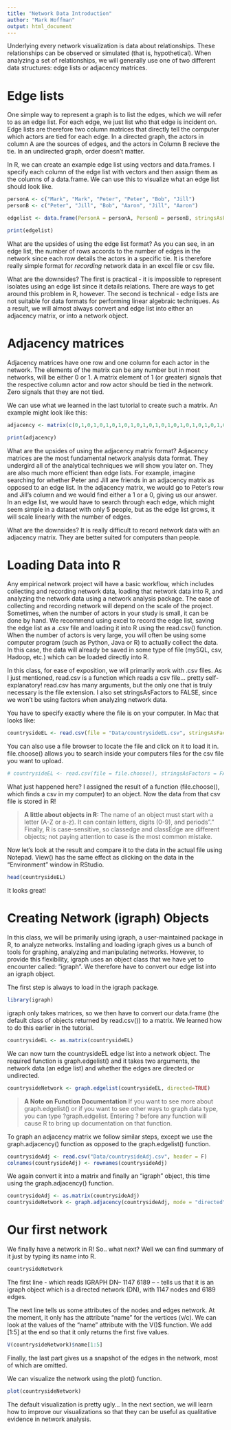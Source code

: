 ```yaml
---
title: "Network Data Introduction"
author: "Mark Hoffman"
output: html_document
---
```


Underlying every network visualization is data about relationships. These relationships can be observed or simulated (that is, hypothetical). When analyzing a set of relationships, we will generally use one of two different data structures: edge lists or adjacency matrices.

# Edge lists

One simple way to represent a graph is to list the edges, which we will refer to as an edge list. For each edge, we just list who that edge is incident on. Edge lists are therefore two column matrices that directly tell the computer which actors are tied for each edge. In a directed graph, the actors in column A are the sources of edges, and the actors in Column B recieve the tie. In an undirected graph, order doesn't matter.

In R, we can create an example edge list using vectors and data.frames.  I specify each column of the edge list with vectors and then assign them as the columns of a data.frame. We can use this to visualize what an edge list should look like. 

```r
personA <- c("Mark", "Mark", "Peter", "Peter", "Bob", "Jill")
personB <- c("Peter", "Jill", "Bob", "Aaron", "Jill", "Aaron")

edgelist <- data.frame(PersonA = personA, PersonB = personB, stringsAsFactors = F)

print(edgelist)
```

What are the upsides of using the edge list format? As you can see, in an edge list, the number of rows accords to the number of edges in the network since each row details the actors in a specific tie. It is therefore really simple format for _recording_ network data in an excel file or csv file. 

What are the downsides? The first is practical - it is impossible to represent isolates using an edge list since it details relations. There are ways to get around this problem in R, however. The second is technical - edge lists are not suitable for data formats for performing linear algebraic techniques. As a result, we will almost always convert and edge list into either an adjacency matrix, or into a network object. 

# Adjacency matrices

Adjacency matrices have one row and one column for each actor in the network.  The elements of the matrix can be any number but in most networks, will be either 0 or 1. A matrix element of 1 (or greater) signals that the respective column actor and row actor should be tied in the network. Zero signals that they are not tied. 

We can use what we learned in the last tutorial to create such a matrix. An example might look like this:
```r
adjacency <- matrix(c(0,1,0,1,0,1,0,1,0,1,0,1,0,1,0,1,0,1,0,1,0,1,0,1,0), nrow = 5, ncol = 5, dimnames = list(c("Mark", "Peter", "Bob", "Jill", "Aaron"), c("Mark", "Peter", "Bob", "Jill", "Aaron")))

print(adjacency)
```

What are the upsides of using the adjacency matrix format? Adjacency matrices are the most fundamental network analysis data format.  They undergird all of the analytical techniques we will show you later on. They are also much more efficient than edge lists. For example, imagine searching for whether Peter and Jill are friends in an adjacency matrix as opposed to an edge list.  In the adjacency matrix, we would go to Peter's row and Jill's column and we would find either a 1 or a 0, giving us our answer. In an edge list, we would have to search through each edge, which might seem simple in a dataset with only 5 people, but as the edge list grows, it will scale linearly with the number of edges.

What are the downsides? It is really difficult to record network data with an adjacency matrix. They are better suited for computers than people.  

# Loading Data into R

Any empirical network project will have a basic workflow, which includes collecting and recording network data, loading that network data into R, and analyzing the network data using a network analysis package.  The ease of collecting and recording network will depend on the scale of the project.  Sometimes, when the number of actors in your study is small, it can be done by hand.  We recommend using excel to record the edge list, saving the edge list as a .csv file and loading it into R using the read.csv() function.  When the number of actors is very large, you will often be using some computer program (such as Python, Java or R) to actually collect the data.  In this case, the data will already be saved in some type of file (mySQL, csv, Hadoop, etc.) which can be loaded directly into R.

In this class, for ease of exposition, we will primarily work with .csv files. As I just mentioned, read.csv is a function which reads a csv file... pretty self-explanatory! read.csv has many arguments, but the only one that is truly necessary is the file extension. I also set stringsAsFactors to FALSE, since we won't be using factors when analyzing network data. 

You  have to specify exactly where the file is on your computer. In Mac that looks like:
```r
countrysideEL <- read.csv(file = "Data/countrysideEL.csv", stringsAsFactors = FALSE)
```

You can also use a file browser to locate the file and click on it to load it in. file.choose() allows you to search inside your computers files for the csv file you want to upload.

```r
# countrysideEL <- read.csv(file = file.choose(), stringsAsFactors = FALSE)
```

What just happened here?  I assigned the result of a function (file.choose(), which finds a csv in my computer) to an object. Now the data from that csv file is stored in R!

> **A little about objects in R:**
> The name of an object must start with a letter (A-Z or a-z).  It can contain letters, digits (0-9), and periods"." Finally, R is case-sensitive, so classedge and classEdge are different objects; not paying attention to case is the most common mistake.

Now let's look at the result and compare it to the data in the actual file using Notepad. View() has the same effect as clicking on the data in the "Environment" window in RStudio.

```r
head(countrysideEL)
```

It looks great! 

# Creating Network (igraph) Objects

In this class, we will be primarily using igraph, a user-maintained package in R, to analyze networks. Installing and loading igraph gives us a bunch of tools for graphing, analyzing and manipulating networks. However, to provide this flexibility, igraph uses an object class that we have yet to encounter called: "igraph". We therefore have to convert our edge list into an igraph object. 

The first step is always to load in the igraph package. 

```r
library(igraph)
```

igraph only takes matrices, so we then have to convert our data.frame (the default class of objects returned by read.csv()) to a matrix. We learned how to do this earlier in the tutorial.

```r
countrysideEL <- as.matrix(countrysideEL)
```

We can now turn the countrysideEL edge list into a network object. The required function is graph.edgelist() and it takes two arguments, the network data (an edge list) and whether the edges are directed or undirected.  

```r
countrysideNetwork <- graph.edgelist(countrysideEL, directed=TRUE)
```
> **A Note on Function Documentation**
> If you want to see more about graph.edgelist() or if you want to see other ways to graph data type, you can type ?graph.edgelist. Entering ? before any function will cause R to bring up documentation on that function. 

To graph an adjacency matrix we follow similar steps, except we use the graph.adjacency() function as opposed to the graph.edgelist() function.

```r
countrysideAdj <- read.csv("Data/countrysideAdj.csv", header = F)
colnames(countrysideAdj) <- rownames(countrysideAdj)
```

We again convert it into a matrix and finally an "igraph" object, this time using the graph.adjacency() function.

```r
countrysideAdj <- as.matrix(countrysideAdj)
countrysideNetwork <- graph.adjacency(countrysideAdj, mode = "directed")
```

# Our first network

We finally have a network in R! So.. what next? Well we can find summary of it just by typing its name into R.

```r
countrysideNetwork
```

The first line - which reads IGRAPH DN-- 1147 6189 -- - tells us that it is an igraph object which is a directed network (DN), with 1147 nodes and 6189 edges.

The next line tells us some attributes of the nodes and edges network.  At the moment, it only has the attribute "name"  for the vertices (v/c). We can look at the values of the "name" attribute with the V()$ function. We add [1:5] at the end so that it only returns the first five values.

```r
V(countrysideNetwork)$name[1:5]
```

Finally, the last part gives us a snapshot of the edges in the network, most of which are omitted.  

We can visualize the network using the plot() function.

```r
plot(countrysideNetwork)
```

The default visualization is pretty ugly... In the next section, we will learn how to improve our visualizations so that they can be useful as qualitative evidence in network analysis.